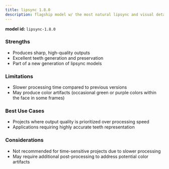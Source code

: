 ```yaml
---
title: lipsync 1.8.0
description: flagship model w/ the most natural lipsync and visual details, but slower.
---
```


<Note>**model id:** `lipsync-1.8.0`</Note>

### Strengths

- Produces sharp, high-quality outputs
- Excellent teeth generation and preservation
- Part of a new generation of lipsync models

### Limitations

- Slower processing time compared to previous versions
- May produce color artifacts (occasional green or purple colors within the face in some frames)

### Best Use Cases

- Projects where output quality is prioritized over processing speed
- Applications requiring highly accurate teeth representation

### Considerations

- Not recommended for time-sensitive projects due to slower processing
- May require additional post-processing to address potential color artifacts
